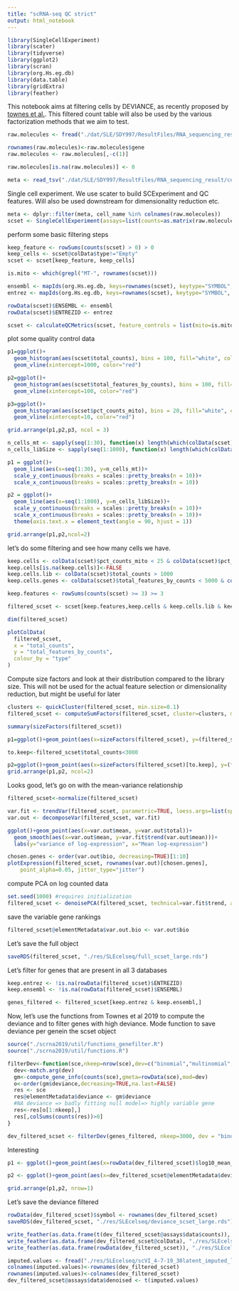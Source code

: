 ```yaml
---
title: "scRNA-seq QC strict"
output: html_notebook
---
```


```r
library(SingleCellExperiment)
library(scater)
library(tidyverse)
library(ggplot2)
library(scran)
library(org.Hs.eg.db)
library(data.table)
library(gridExtra)
library(feather)
```

This notebook aims at filtering cells by DEVIANCE, as recently proposed by [townes et al.](https://www.biorxiv.org/content/10.1101/574574v1). 
This filtered count table will also be used by the various factorization methods that we aim to test.

```r
raw.molecules <- fread("./dat/SLE/SDY997/ResultFiles/RNA_sequencing_result/celseq_matrix_ru10_molecules.tsv.gz", header=T, sep="\t") %>% as.data.frame()

rownames(raw.molecules)<-raw.molecules$gene
raw.molecules <- raw.molecules[,-c(1)]

raw.molecules[is.na(raw.molecules)] <- 0

meta <- read_tsv("./dat/SLE/SDY997/ResultFiles/RNA_sequencing_result/celseq_meta.tsv.gz", col_types = cols()) %>% as.data.frame()
```

Single cell experiment. We use scater to build SCExperiment and QC features. Will also be used downstream for dimensionality reduction etc.
```r
meta <- dplyr::filter(meta, cell_name %in% colnames(raw.molecules))
scset <- SingleCellExperiment(assays=list(counts=as.matrix(raw.molecules)), colData=meta)
```

perform some basic filtering steps
```r
keep_feature <- rowSums(counts(scset) > 0) > 0
keep_cells <- scset@colData$type!="Empty"
scset <- scset[keep_feature, keep_cells]

is.mito <- which(grepl("MT-", rownames(scset)))

ensembl <- mapIds(org.Hs.eg.db, keys=rownames(scset), keytype="SYMBOL", column="ENSEMBL")
entrez <- mapIds(org.Hs.eg.db, keys=rownames(scset), keytype="SYMBOL", column="ENTREZID")

rowData(scset)$ENSEMBL <- ensembl
rowData(scset)$ENTREZID <- entrez

scset <- calculateQCMetrics(scset, feature_controls = list(mito=is.mito))
```
plot some quality control data
```r
p1=ggplot()+
  geom_histogram(aes(scset$total_counts), bins = 100, fill="white", colour="black")+
  geom_vline(xintercept=1000, color="red")

p2=ggplot()+
  geom_histogram(aes(scset$total_features_by_counts), bins = 100, fill="white", colour="black")+
  geom_vline(xintercept=100, color="red")

p3=ggplot()+
  geom_histogram(aes(scset$pct_counts_mito), bins = 20, fill="white", colour="black")+
  geom_vline(xintercept=10, color="red")

grid.arrange(p1,p2,p3, ncol = 3)
```

```r
n_cells_mt <- sapply(seq(1:30), function(x) length(which(colData(scset)$pct_counts_mito < x))/ncol(scset))
n_cells_libSize <- sapply(seq(1:1000), function(x) length(which(colData(scset)$total_counts > x))/ncol(scset))

p1 = ggplot()+
  geom_line(aes(x=seq(1:30), y=n_cells_mt))+
  scale_y_continuous(breaks = scales::pretty_breaks(n = 10))+
  scale_x_continuous(breaks = scales::pretty_breaks(n = 10))

p2 = ggplot()+
  geom_line(aes(x=seq(1:1000), y=n_cells_libSize))+
  scale_y_continuous(breaks = scales::pretty_breaks(n = 10))+
  scale_x_continuous(breaks = scales::pretty_breaks(n = 10))+
  theme(axis.text.x = element_text(angle = 90, hjust = 1))

grid.arrange(p1,p2,ncol=2)
```

let's do some filtering and see how many cells we have. 
```r
keep.cells <- colData(scset)$pct_counts_mito < 25 & colData(scset)$pct_counts_mito > 0.1
keep.cells[is.na(keep.cells)]<-FALSE
keep.cells.lib <- colData(scset)$total_counts > 1000
keep.cells.genes <- colData(scset)$total_features_by_counts < 5000 & colData(scset)$total_features_by_counts > 500

keep.features <- rowSums(counts(scset) >= 3) >= 3

filtered_scset <- scset[keep.features,keep.cells & keep.cells.lib & keep.cells.genes]

dim(filtered_scset)

plotColData(
  filtered_scset,
  x = "total_counts",
  y = "total_features_by_counts",
  colour_by	= "type"
)
```

Compute size factors and look at their distribution compared to the library size.
This will not be used for the actual feature selection or dimensionality reduction, but might be useful for later
```r
clusters <- quickCluster(filtered_scset, min.size=0.1)
filtered_scset <- computeSumFactors(filtered_scset, cluster=clusters, min.mean=0.1)

summary(sizeFactors(filtered_scset))

p1=ggplot()+geom_point(aes(x=sizeFactors(filtered_scset), y=(filtered_scset$total_counts)/1e3), shape=1, color="black", fill="white", alpha=0.2)

to.keep<-filtered_scset$total_counts<3000

p2=ggplot()+geom_point(aes(x=sizeFactors(filtered_scset)[to.keep], y=(filtered_scset$total_counts[to.keep])/1e3), shape=1, color="black", fill="white", alpha=0.2)
grid.arrange(p1,p2, ncol=2)
```
Looks good, let's go on with the mean-variance relationship

```r
filtered_scset<-normalize(filtered_scset)

var.fit <- trendVar(filtered_scset, parametric=TRUE, loess.args=list(span=0.4), use.spikes=FALSE)
var.out <- decomposeVar(filtered_scset, var.fit)

ggplot()+geom_point(aes(x=var.out$mean, y=var.out$total))+
  geom_smooth(aes(x=var.out$mean, y=var.fit$trend(var.out$mean)))+
  labs(y="variance of log-expression", x="Mean log-expression")
```

```r
chosen.genes <- order(var.out$bio, decreasing=TRUE)[1:10]
plotExpression(filtered_scset, rownames(var.out)[chosen.genes], 
    point_alpha=0.05, jitter_type="jitter")
```

compute PCA on log counted data
```r
set.seed(1000) #requires initialization
filtered_scset <- denoisePCA(filtered_scset, technical=var.fit$trend, approximate=TRUE, max.rank=100)
```

save the variable gene rankings
```r
filtered_scset@elementMetadata$var.out.bio <- var.out$bio 
```

Let's save the full object
```r
saveRDS(filtered_scset, "./res/SLEcelseq/full_scset_large.rds")
```

Let's filter for genes that are present in all 3 databases
```r
keep.entrez <- !is.na(rowData(filtered_scset)$ENTREZID)
keep.ensembl <- !is.na(rowData(filtered_scset)$ENSEMBL)

genes_filtered <- filtered_scset[keep.entrez & keep.ensembl,]
```

Now, let's use the functions from Townes et al 2019 to compute the deviance and to filter genes with high deviance.
Mode function to save deviance per genein the scset object
```r
source("./scrna2019/util/functions_genefilter.R")
source("./scrna2019/util/functions.R")

filterDev<-function(sce,nkeep=nrow(sce),dev=c("binomial","multinomial","poisson","geometric")){
  dev<-match.arg(dev)
  gm<-compute_gene_info(counts(sce),gmeta=rowData(sce),mod=dev)
  o<-order(gm$deviance,decreasing=TRUE,na.last=FALSE)
  res <- sce
  res@elementMetadata$deviance <- gm$deviance
  #NA deviance => badly fitting null model=> highly variable gene
  res<-res[o[1:nkeep],]
  res[,colSums(counts(res))>0]
}

dev_filtered_scset <- filterDev(genes_filtered, nkeep=3000, dev = "binomial")
```

Interesting
```r
p1 <- ggplot()+geom_point(aes(x=rowData(dev_filtered_scset)$log10_mean_counts, y=dev_filtered_scset@elementMetadata$var.out.bio))

p2 <- ggplot()+geom_point(aes(x=dev_filtered_scset@elementMetadata$deviance, y=dev_filtered_scset@elementMetadata$var.out.bio))

grid.arrange(p1,p2, nrow=1)
```

Let's save the deviance filtered
```r
rowData(dev_filtered_scset)$symbol <- rownames(dev_filtered_scset)
saveRDS(dev_filtered_scset, "./res/SLEcelseq/deviance_scset_large.rds")
```

```r
write_feather(as.data.frame(t(dev_filtered_scset@assays$data$counts)), "./res/SLEcelseq/deviance_counts_large.feather")
write_feather(as.data.frame(dev_filtered_scset@colData), "./res/SLEcelseq/deviance_meta_large.feather")
write_feather(as.data.frame(rowData(dev_filtered_scset)), "./res/SLEcelseq/deviance_rowdata_large.feather")
```

```r
imputed.values <- fread("./res/SLEcelseq/scVI_4-7-19_30latent_imputed_large.tsv", header=T, sep="\t") %>% as.data.frame()
colnames(imputed.values)<-rownames(dev_filtered_scset)
rownames(imputed.values)<-colnames(dev_filtered_scset)
dev_filtered_scset@assays$data$denoised <- t(imputed.values)
```

